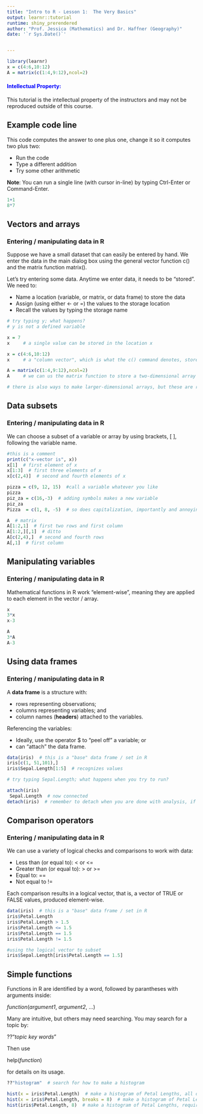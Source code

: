 ```yaml
---
title: "Intro to R - Lesson 1:  The Very Basics"
output: learnr::tutorial
runtime: shiny_prerendered
author: "Prof. Jessica (Mathematics) and Dr. Haffner (Geography)"
date: '`r Sys.Date()`'


---
```


```r
library(learnr)
x = c(4:6,10:12)
A = matrix(c(1:4,9:12),ncol=2)

```

#### <span style="color:Blue">**Intellectual Property:**</span>  
This tutorial is the intellectual property of the instructors and may not be reproduced outside of this course.

## Example code line ##

This code computes the answer to one plus one, change it so it computes two plus two:

   * Run the code
   * Type a different addition
   * Try some other arithmetic

**Note**: You can run a single line (with cursor in-line) by typing Ctrl-Enter or Command-Enter.

```r
1+1
8*7
```

## Vectors and arrays ##
### Entering / manipulating data in R ### 

Suppose we have a small dataset that can easily be entered by hand. We enter the data in the main dialog box using the general vector function c() and the matrix function matrix().

Let's try entering some data.  Anytime we enter data, it needs to be "stored".  We need to:

   * Name a location (variable, or matrix, or data frame) to store the data
   * Assign (using either <- or =) the values to the storage location
   * Recall the values by typing the storage name

```r
# try typing y; what happens?
# y is not a defined variable

x = 7
x     # a single value can be stored in the location x

x = c(4:6,10:12)
x     # a "column vector", which is what the c() command denotes, stored in x

A = matrix(c(1:4,9:12),ncol=2)
A     # we can us the matrix function to store a two-dimensional array

# there is also ways to make larger-dimensional arrays, but these are rarely used
```



## Data subsets ##
### Entering / manipulating data in R ### 

  We can choose a subset of a variable or array by using brackets, [ ], following the variable name.

```r
#this is a comment
print(c("x-vector is", x))
x[1]  # first element of x
x[1:3]  # first three elements of x
x[c(2,4)]  # second and fourth elements of x

pizza = c(9, 12, 15)  #call a variable whatever you like
pizza
piz_za = c(16,-3)  # adding symbols makes a new variable
piz_za
Pizza  = c(1, 8, -5)  # so does capitalization, importantly and annoyingly

A  # matrix
A[1:2,1]  # first two rows and first column
A[1:2,][,1]  # ditto
A[c(2,4),]  # second and fourth rows
A[,1]  # first column
```

## Manipulating variables ##
### Entering / manipulating data in R ### 

Mathematical functions in R work “element-wise”, meaning they are applied to each element in the vector / array.

```r
x 
3*x
x-3

A
3*A
A-3
```


## Using data frames ##
### Entering / manipulating data in R ### 

A **data frame** is a structure with:

   * rows representing observations; 
   * columns representing variables; and 
   * column names (**headers**) attached to the variables.
   
Referencing the variables:

   * Ideally, use the operator $ to "peel off" a variable; or
   * can "attach" the data frame.
   
```r
data(iris)  # this is a "base" data frame / set in R
iris[c(1, 51,101),]
iris$Sepal.Length[1:5]  # recognizes values

# try typing Sepal.Length; what happens when you try to run?

attach(iris)
 Sepal.Length  # now connected
detach(iris)  # remember to detach when you are done with analysis, if you attach! 
```

##  Comparison operators ##
### Entering / manipulating data in R ### 

We can use a variety of logical checks and comparisons to work with data:

   * Less than (or equal to):  < or <=
   * Greater than (or equal to):  > or >=
   * Equal to:  ==
   * Not equal to !=

Each comparison results in a logical vector, that is, a vector of TRUE or FALSE values, produced element-wise.

```r
data(iris)  # this is a "base" data frame / set in R
iris$Petal.Length
iris$Petal.Length > 1.5
iris$Petal.Length <= 1.5
iris$Petal.Length == 1.5
iris$Petal.Length != 1.5

#using the logical vector to subset
iris$Sepal.Length[iris$Petal.Length == 1.5]

```

##  Simple functions ##

Functions in R are identified by a word, followed by parantheses with arguments inside:

*function*(*argument1*, *argument2*, ...)

Many are intuitive, but others may need searching.  You may search for a topic by:

??"*topic key words*"

Then use 

help(*function*) 

for details on its usage.

```r
??"histogram"  # search for how to make a histogram

hist(x = iris$Petal.Length)  # make a histogram of Petal Lengths, all other arguments defaults
hist(x = iris$Petal.Length, breaks = 8)  # make a histogram of Petal Lengths, specifying 8 groups
hist(iris$Petal.Length, 8)  # make a histogram of Petal Lengths, requires that arguments be in correct order
```


